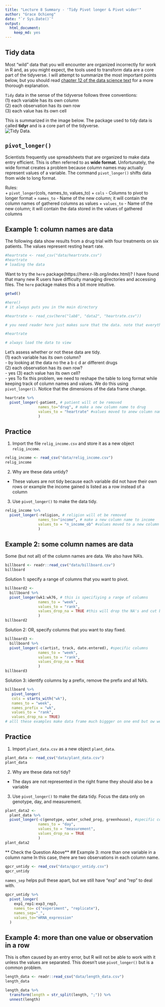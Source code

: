 ```yaml
---
title: "Lecture 8 Summary - 'Tidy Pivot longer & Pivot wider'"
author: "Grace Ochieng"
date: "`r Sys.Date()`"
output: 
  html_document: 
    keep_md: yes
---
```


## Tidy data
Most "wild" data that you will encounter are organized incorrectly for work in R and, as you might expect, the tools used to transform data are a core part of the tidyverse. I will attempt to summarize the most important points below, but you should read [chapter 12 of the data science text](https://r4ds.had.co.nz/tidy-data.html) for a more thorough explanation.  

`Tidy` data in the sense of the tidyverse follows three conventions:   
(1) each variable has its own column  
(2) each observation has its own row  
(3) each value has its own cell  

This is summarized in the image below. The package used to tidy data is called **tidyr** and is a core part of the tidyverse.  
![*Tidy Data.*](tidy-1.png)

## `pivot_longer()`  
Scientists frequently use spreadsheets that are organized to make data entry efficient. This is often referred to as **wide format**. Unfortunately, the wide format creates a problem because column names may actually represent values of a variable. The command `pivot_longer()` shifts data from wide to long format.   

Rules:  
+ `pivot_longer`(cols, names_to, values_to)
+ `cols` - Columns to pivot to longer format
+ `names_to` - Name of the new column; it will contain the column names of gathered columns as values
+ `values_to` - Name of the new column; it will contain the data stored in the values of gathered columns

## Example 1: column names are data
The following data show results from a drug trial with four treatments on six patients. The values represent resting heart rate.  
```r
#heartrate <- read_csv("data/heartrate.csv")
#heartrate
# loading the data
```

Want to try the `here` package(https://here.r-lib.org/index.html)? I have found that many new R users have difficulty managing directories and accessing files. The `here` package makes this a bit more intuitive.
```r
getwd()
```

```r
#here()
# it always puts you in the main directory
```

```r
#heartrate <- read_csv(here("lab8", "data2", "heartrate.csv"))

# you need reader here just makes sure that the data. note that everything is sensitive so if you were to search your directory and lab 8 was included DO NOT write it while using here
```

```r
#heartrate

# always load the data to view
```

Let's assess whether or not these data are tidy.  
(1) each variable has its own column?  
 - by looking at the data no the a b c d ar different drugs  
(2) each observation has its own row?  
- yes
(3) each value has its own cell?  
- yes
To fix this problem, we need to reshape the table to long format while keeping track of column names and values. We do this using `pivot_longer()`. Notice that the dimensions of the data frame change.  
```r
heartrate %>% 
  pivot_longer(-patient, # patient will ot be removed
               names_to="drug", # make a new column name to drug
               values_to = "heartrate" #values moved to anew column names 
               )
```

## Practice
1. Import the file `relig_income.csv` and store it as a new object `relig_income`.  


```r
relig_income <- read_csv("data/relig_income.csv")
relig_income
```

2. Why are these data untidy?  
- These values are not tidy because each variable did not have their own rows or example the income gained is listed as a row instead of a column

3. Use `pivot_longer()` to make the data tidy.  
```r
relig_income %>% 
  pivot_longer(-religion, # religion will ot be removed
               names_to="income", # make a new column name to income
               values_to = "n_income_ob" #values moved to a new column name numer of observations for each
               )
```

## Example 2: some column names are data
Some (but not all) of the column names are data. We also have NA's.
```r
billboard <- readr::read_csv("data/billboard.csv")
billboard
```

Solution 1: specify a range of columns that you want to pivot.
```r
billboard2 <- 
  billboard %>% 
  pivot_longer(wk1:wk76, # this is specifiying a range of columns
               names_to = "week",
               values_to = "rank",
               values_drop_na = TRUE #this will drop the NA's and cut back anywhere the sng fel of he chart
               )
billboard2
```

Solution 2: OR, specify columns that you want to stay fixed.
```r
billboard3 <- 
  billboard %>% 
  pivot_longer(-c(artist, track, date.entered), #specific columns
               names_to = "week",
               values_to = "rank",
               values_drop_na = TRUE
               )
billboard3
```

Solution 3: identify columns by a prefix, remove the prefix and all NA's.
```r
billboard %>% 
   pivot_longer(
   cols = starts_with("wk"),
   names_to = "week",
   names_prefix = "wk",
   values_to = "rank",
   values_drop_na = TRUE)
# alll these examples make data frame much biggger on one end but ow we  hae a simplified version 
```

## Practice  
1. Import `plant_data.csv` as a new object `plant_data`.  
```r
plant_data <- read_csv("data/plant_data.csv")
plant_data
```

2. Why are these data not tidy?  
- The days are not represented in the right frame they should also be a variable

3. Use `pivot_longer()` to make the data tidy. Focus the data only on genotype, day, and measurement.  
```r
plant_data2 <- 
  plant_data %>% 
  pivot_longer(-c(genotype, water_sched_prog, greenhouse), #specific columns
               names_to = "day",
               values_to = "measurement",
               values_drop_na = TRUE
               )
plant_data2
```

** Check the Question Above**
## Example 3: more than one variable in a column name
In this case, there are two observations in each column name.
```r
qpcr_untidy <- read_csv("data/qpcr_untidy.csv")
qpcr_untidy
```

`names_sep` helps pull these apart, but we still have "exp" and "rep" to deal with.  
```r
qpcr_untidy %>% 
  pivot_longer(
    exp1_rep1:exp3_rep3,
    names_to= c("experiment", "replicate"),
    names_sep="_",
    values_to="mRNA_expression"
  )
```

## Example 4: more than one value or observation in a row
This is often caused by an entry error, but R will not be able to work with it unless the values are separated. This doesn't use `pivot_longer()` but is a common problem.  
```r
length_data <- readr::read_csv("data/length_data.csv")
length_data
```

```r
length_data %>% 
  transform(length = str_split(length, ";")) %>%
  unnest(length)
```
